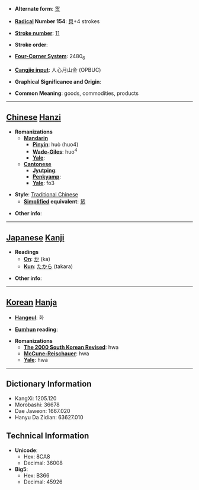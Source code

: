 * '''Alternate form''': [[货]]

* '''[[Wiktionary:Chinese radical index| Radical]] Number 154''': [[Wiktionary:Chinese radical index 貝|貝]]+4 strokes

* '''[[Wiktionary:Chinese total strokes index|Stroke number]]''': [[Wiktionary:Chinese total strokes index 11|11]]

* '''Stroke order''': 

* '''[[Wiktionary:Chinese four corner index|Four-Corner System]]''': 2480<sub>6</sub>

* '''[[Wiktionary:Chinese Cangjie index|Cangjie input]]''': 人心月山金 (OPBUC)

* '''Graphical Significance and Origin''': 

* '''Common Meaning''': goods, commodities, products

----

== [[Chinese]] [[Hanzi]] ==

* '''Romanizations'''
** '''[[Mandarin]]'''
*** '''[[Pinyin]]''': huò (huo4)
*** '''[[Wade-Giles]]''': huo<sup>4</sup>
*** '''[[Yale]]''': 
** '''[[Cantonese]]'''
*** '''[[Jyutping]]''':
*** '''[[Penkyamp]]''': 
*** '''[[Yale]]''': fo3

* '''Style''': [[Traditional Chinese]] 
** '''[[Simplified Chinese|Simplified]] equivalent''': [[货]]

* '''Other info''': 

----

== [[Japanese]] [[Kanji]] ==

* '''Readings'''
** '''[[On]]''': [[か]] (ka)
** '''[[Kun]]''': [[たから]] (takara)

* '''Other info''':  

----

== [[Korean]] [[Hanja]] ==

* '''[[Hangeul]]''': 화

* '''[[Eumhun]] reading''': 

* '''Romanizations'''
** '''[[The 2000 South Korean Revised Romanization|The 2000 South Korean Revised]]''': hwa
** '''[[McCune-Reischauer]]''': hwa
** '''[[Yale]]''': hwa

----

== Dictionary Information ==

* KangXi: 1205.120
* Morobashi: 36678
* Dae Jaweon: 1667.020
* Hanyu Da Zidian: 63627.010

== Technical Information ==

* '''Unicode''':
** Hex: 8CA8
** Decimal: 36008
* '''Big5''':
** Hex: B366
** Decimal: 45926